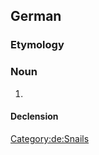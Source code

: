 ==German==
===Etymology===
{{compound|de|Kugel|Schnecke}}

===Noun===
{{de-noun|f||Kugelschnecken}}

# {{n-g|a sort of [[snail]]}}

====Declension====
{{de-decl-noun-f|n}}

[[Category:de:Snails]]